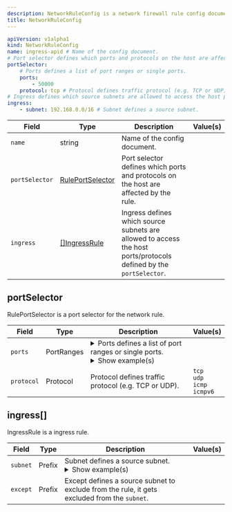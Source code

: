 ```yaml
---
description: NetworkRuleConfig is a network firewall rule config document.
title: NetworkRuleConfig
---
```


```yaml
apiVersion: v1alpha1
kind: NetworkRuleConfig
name: ingress-apid # Name of the config document.
# Port selector defines which ports and protocols on the host are affected by the rule.
portSelector:
    # Ports defines a list of port ranges or single ports.
    ports:
        - 50000
    protocol: tcp # Protocol defines traffic protocol (e.g. TCP or UDP).
# Ingress defines which source subnets are allowed to access the host ports/protocols defined by the `portSelector`.
ingress:
    - subnet: 192.168.0.0/16 # Subnet defines a source subnet.
```


| Field | Type | Description | Value(s) |
|-------|------|-------------|----------|
|`name` |string |Name of the config document.  | |
|`portSelector` |<a href="#NetworkRuleConfig.portSelector">RulePortSelector</a> |Port selector defines which ports and protocols on the host are affected by the rule.  | |
|`ingress` |<a href="#NetworkRuleConfig.ingress.">[]IngressRule</a> |Ingress defines which source subnets are allowed to access the host ports/protocols defined by the `portSelector`.  | |




## portSelector

RulePortSelector is a port selector for the network rule.

| Field | Type | Description | Value(s) |
|-------|------|-------------|----------|
|`ports` |PortRanges |<details><summary>Ports defines a list of port ranges or single ports.</summary>The port ranges are inclusive, and should not overlap.</details> <details><summary>Show example(s)</summary>`ports:`<br />`  - 80`<br />`  - 443`<br /><br />`ports:`<br />`  - 1200-1299`<br />`  - 8080`</details> | |
|`protocol` |Protocol |Protocol defines traffic protocol (e.g. TCP or UDP).  |`tcp`<br />`udp`<br />`icmp`<br />`icmpv6`<br /> |


## ingress[]

IngressRule is a ingress rule.

| Field | Type | Description | Value(s) |
|-------|------|-------------|----------|
|`subnet` |Prefix |Subnet defines a source subnet. <details><summary>Show example(s)</summary>`subnet: 10.3.4.0/24` <br />`subnet: 2001:db8::/32` <br /> `subnet: 1.3.4.5/32`</details> | |
|`except` |Prefix |Except defines a source subnet to exclude from the rule, it gets excluded from the `subnet`.  | |






